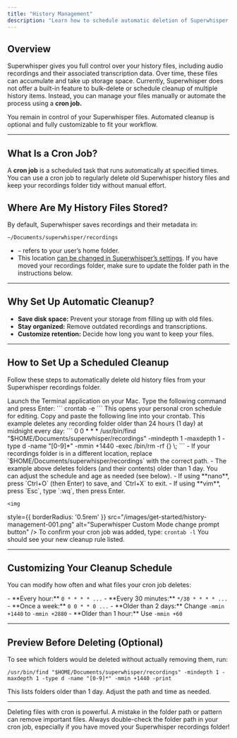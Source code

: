 ```yaml
---
title: "History Management"
description: "Learn how to schedule automatic deletion of Superwhisper history files using cron jobs."
---
```


## Overview

Superwhisper gives you full control over your history files, including audio recordings and their associated transcription data. Over time, these files can accumulate and take up storage space. Currently, Superwhisper does not offer a built-in feature to bulk-delete or schedule cleanup of multiple history items. Instead, you can manage your files manually or automate the process using a **cron job.**

<Info>
You remain in control of your Superwhisper files. Automated cleanup is optional and fully customizable to fit your workflow.
</Info>

---
## What Is a Cron Job?

A **cron job** is a scheduled task that runs automatically at specified times. You can use a cron job to regularly delete old Superwhisper history files and keep your recordings folder tidy without manual effort.

## Where Are My History Files Stored?

By default, Superwhisper saves recordings and their metadata in:

```
~/Documents/superwhisper/recordings
```

- `~` refers to your user’s home folder.
- This location [can be changed in Superwhisper’s settings](settings-advanced#folder-location). If you have moved your recordings folder, make sure to update the folder path in the instructions below.

---
## Why Set Up Automatic Cleanup?

- **Save disk space:** Prevent your storage from filling up with old files.
- **Stay organized:** Remove outdated recordings and transcriptions.
- **Customize retention:** Decide how long you want to keep your files.

---
## How to Set Up a Scheduled Cleanup

Follow these steps to automatically delete old history files from your Superwhisper recordings folder.

<Steps>
  <Step title="Open Terminal">
    Launch the Terminal application on your Mac.
  </Step>
  <Step title="Open Your Crontab">
    Type the following command and press Enter:
    ```
    crontab -e
    ```
    This opens your personal cron schedule for editing.
  </Step>
  <Step title="Add a Cleanup Rule">
    Copy and paste the following line into your crontab. This example deletes any recording folder older than 24 hours (1 day) at midnight every day:
    ```
    0 0 * * * /usr/bin/find "$HOME/Documents/superwhisper/recordings" -mindepth 1 -maxdepth 1 -type d -name "[0-9]*" -mmin +1440 -exec /bin/rm -rf {} \;
    ```
    <Info>
    - If your recordings folder is in a different location, replace `$HOME/Documents/superwhisper/recordings` with the correct path.
    - The example above deletes folders (and their contents) older than 1 day. You can adjust the schedule and age as needed (see below).
    </Info>
  </Step>
  <Step title="Save and Exit">
    - If using **nano**, press `Ctrl+O` (then Enter) to save, and `Ctrl+X` to exit.
    - If using **vim**, press `Esc`, type `:wq`, then press Enter.
  
    <img
  style={{ borderRadius: '0.5rem' }}
  src="/images/get-started/history-management-001.png"
  alt="Superwhisper Custom Mode change prompt button"
  />
  </Step>
  <Step title="Verify Your Cron Job">
    To confirm your cron job was added, type:
    ```
    crontab -l
    ```
    You should see your new cleanup rule listed.
  </Step>
</Steps>

---
## Customizing Your Cleanup Schedule

You can modify how often and what files your cron job deletes:

<AccordionGroup>
  <Accordion title="How Often Cleanup Runs">
    - **Every hour:**  
      <code>0 * * * * ...</code>
    - **Every 30 minutes:**  
      <code>*/30 * * * * ...</code>
    - **Once a week:**  
      <code>0 0 * * 0 ...</code>
  </Accordion>
  <Accordion title="File Age Threshold">
    - **Older than 2 days:**  
      Change <code>-mmin +1440</code> to <code>-mmin +2880</code>
    - **Older than 1 hour:**  
      Use <code>-mmin +60</code>
  </Accordion>
</AccordionGroup>

---
## Preview Before Deleting (Optional)

To see which folders would be deleted without actually removing them, run:

```
/usr/bin/find "$HOME/Documents/superwhisper/recordings" -mindepth 1 -maxdepth 1 -type d -name "[0-9]*" -mmin +1440 -print
```

This lists folders older than 1 day. Adjust the path and time as needed.

---
<Note>
Deleting files with cron is powerful. A mistake in the folder path or pattern can remove important files. Always double-check the folder path in your cron job, especially if you have moved your Superwhisper recordings folder!
</Note>